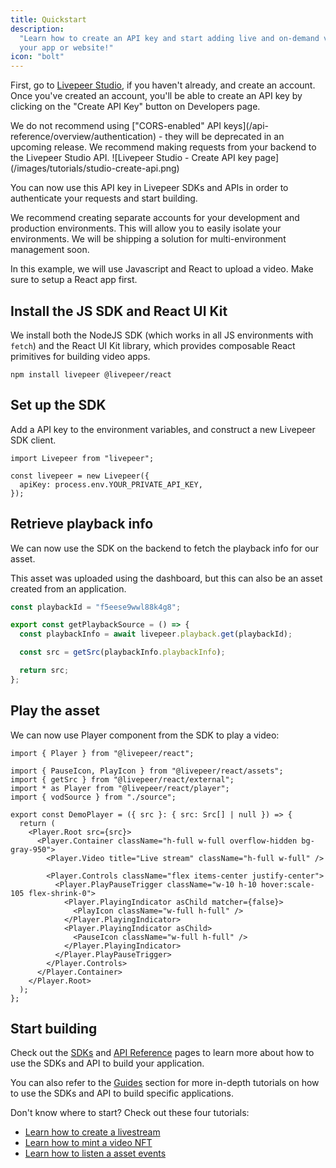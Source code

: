 ```yaml
---
title: Quickstart
description:
  "Learn how to create an API key and start adding live and on-demand video to
  your app or website!"
icon: "bolt"
---
```


First, go to [Livepeer Studio](https://livepeer.studio), if you haven't already,
and create an account. Once you've created an account, you'll be able to create
an API key by clicking on the "Create API Key" button on Developers page.

<Warning>
  We do not recommend using ["CORS-enabled" API
  keys](/api-reference/overview/authentication) - they will be deprecated in an
  upcoming release. We recommend making requests from your backend to the
  Livepeer Studio API.
</Warning>

<Frame>
  ![Livepeer Studio - Create API key
  page](/images/tutorials/studio-create-api.png)
</Frame>

You can now use this API key in Livepeer SDKs and APIs in order to authenticate
your requests and start building.

<Info>
  We recommend creating separate accounts for your development and production
  environments. This will allow you to easily isolate your environments. We will
  be shipping a solution for multi-environment management soon.
</Info>

In this example, we will use Javascript and React to upload a video. Make sure
to setup a React app first.

## Install the JS SDK and React UI Kit

We install both the NodeJS SDK (which works in all JS environments with `fetch`)
and the React UI Kit library, which provides composable React primitives for
building video apps.

```
npm install livepeer @livepeer/react
```

## Set up the SDK

Add a API key to the environment variables, and construct a new Livepeer SDK
client.

```tsx
import Livepeer from "livepeer";

const livepeer = new Livepeer({
  apiKey: process.env.YOUR_PRIVATE_API_KEY,
});
```

## Retrieve playback info

We can now use the SDK on the backend to fetch the playback info for our asset.

This asset was uploaded using the dashboard, but this can also be an asset
created from an application.

```ts
const playbackId = "f5eese9wwl88k4g8";

export const getPlaybackSource = () => {
  const playbackInfo = await livepeer.playback.get(playbackId);

  const src = getSrc(playbackInfo.playbackInfo);

  return src;
};
```

## Play the asset

We can now use Player component from the SDK to play a video:

```tsx
import { Player } from "@livepeer/react";

import { PauseIcon, PlayIcon } from "@livepeer/react/assets";
import { getSrc } from "@livepeer/react/external";
import * as Player from "@livepeer/react/player";
import { vodSource } from "./source";

export const DemoPlayer = ({ src }: { src: Src[] | null }) => {
  return (
    <Player.Root src={src}>
      <Player.Container className="h-full w-full overflow-hidden bg-gray-950">
        <Player.Video title="Live stream" className="h-full w-full" />

        <Player.Controls className="flex items-center justify-center">
          <Player.PlayPauseTrigger className="w-10 h-10 hover:scale-105 flex-shrink-0">
            <Player.PlayingIndicator asChild matcher={false}>
              <PlayIcon className="w-full h-full" />
            </Player.PlayingIndicator>
            <Player.PlayingIndicator asChild>
              <PauseIcon className="w-full h-full" />
            </Player.PlayingIndicator>
          </Player.PlayPauseTrigger>
        </Player.Controls>
      </Player.Container>
    </Player.Root>
  );
};
```

## Start building

Check out the [SDKs](/sdks/introduction) and
[API Reference](/api-reference/overview/introduction) pages to learn more about
how to use the SDKs and API to build your application.

You can also refer to the [Guides](/developers/guides/overview) section for more
in-depth tutorials on how to use the SDKs and API to build specific
applications.

Don't know where to start? Check out these four tutorials:

- [Learn how to create a livestream](/developers/guides/create-livestream)
- [Learn how to mint a video NFT](/developers/guides/mint-video-nft)
- [Learn how to listen a asset events](/developers/guides/listen-to-asset-events)
